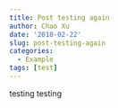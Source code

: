 ```yaml
---
title: Post testing again
author: Chao Xu
date: '2018-02-22'
slug: post-testing-again
categories:
  - Example
tags: [test]
---
```


testing testing
